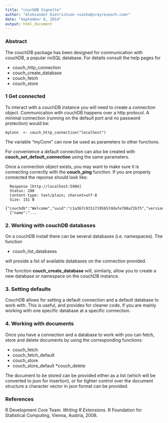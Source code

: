 ```yaml
---
title: "couchDB Vignette"
author: "Aleksander Dietrichson <sasha@xrayresearh.com>"
date: "September 8, 2014"
output: html_document
---
```


### Abstract
The couchDB package has been designed for communication with couchDB, a popular noSQL database. For details consult the help pages for

 * couch_http_connection
 * couch_create_database
 * couch_fetch
 * couch_store
 
### 1 Get connected
To interact with a couchDB instance you will need to create a connection object. Communication with couchDB happens over a http protocol. A minimal connection (running on the default port and no password protection) would be:
```
myConn  <- couch_http_connection("localhost")
```
 
The variable "myConn" can now be used as parameters to other functions. 
 
For convenience a default connection can also be created with **couch_set_default_connection** using the same parameters.

Once a connection object exists, you may want to make sure it is connecting correctly with the **couch_ping** function. If you are properly connected the reponse should look like:

```
  Response [http://localhost:5984]
  Status: 200
  Content-type: text/plain; charset=utf-8
  Size: 151 B
  {"couchdb":"Welcome","uuid":"c1a367c91517195b57ddafe788a72b75","version":"1.4.0","vendor"
  {"name":"...
```
### 2. Working with couchDB databases
On a couchDB install there can be several databases (i.e. namespaces). The function

 * couch_list_databases 
 
will provide a list of available databases on the connection provided.

The function **couch_create_database** will, similarly, allow you to create a new database or namespace on the couchDB instance.

### 3. Setting defaults
CouchDB allows for setting a default connection and a default database to work with. This is useful, and provides for cleaner code, if you are mainly working with one specific database at a specific connection.  

### 4. Working with documents
 Once you have a connection and a database to work with you can fetch, store and delete documents by using the corresponding functions:
 
 * couch_fetch
 * couch_fetch_default
 * couch_store
 * couch_store_default 
 *couch_delete
 
The document to be stored can be provided either as a list (which will be converted to json for insertion), or for tighter control over the document structure a character vector in json format can be provided.

### References
R Development Core Team. _Writing R Extensions._ R Foundation for Statistical
Computing, Vienna, Austria, 2008.